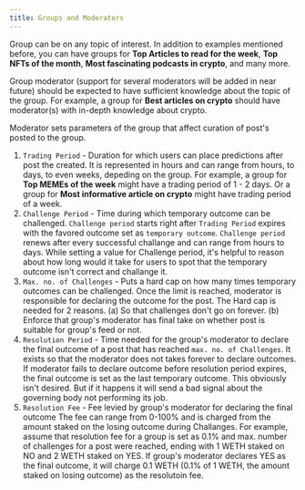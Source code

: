 ```yaml
---
title: Groups and Moderators
---
```


Group can be on any topic of interest. In addition to examples mentioned before,
you can have groups for **Top Articles to read for the week**, **Top NFTs of the month**,
**Most fascinating podcasts in crypto**, and many more.

Group moderator (support for several moderators will be added in near future) should
be expected to have sufficient knowledge about the topic of the group. For example, a
group for **Best articles on crypto** should have moderator(s) with in-depth knowledge
about crypto.

Moderator sets parameters of the group that affect curation of post's posted to the group.

1.  `Trading Period` - Duration for which users can place predictions after post
    the created. It is represented in hours and can range from hours, to days, to
    even weeks, depeding on the group. For example, a group for **Top MEMEs of the week**
    might have a trading period of 1 - 2 days. Or a group for **Most informative article on crypto**
    might have trading period of a week.
2.  `Challenge Period` - Time during which temporary outcome can be challenged. `Challenge period`
    starts right after `Trading Period` expires with the favored outcome set as `temporary outcome`.
    `Challenge period` renews after every successful challange and can range from hours to days.
    While setting a value for Challenge period, it's helpful to reason about how long would it
    take for users to spot that the temporary outcome isn't correct and challange it.
3.  `Max. no. of Challenges` - Puts a hard cap on how many times temporary outcomes can be challenged.
    Once the limit is reached, moderator is responsible for declaring the outcome for
    the post. The Hard cap is needed for 2 reasons. (a) So that challenges don't go on forever.
    (b) Enforce that group's moderator has final take on whether post is suitable for group's
    feed or not.
4.  `Resolution Period` - Time needed for the group's moderator to declare the final outcome
    of a post that has reached `max. no. of Challenges`. It exists so that the moderator does
    not takes forever to declare outcomes. If moderator fails to declare outcome before
    resolution period expires, the final outcome is set as the last temporary outcome. This
    obviously isn't desired. But if it happens it will send a bad signal about the governing
    body not performing its job.
5.  `Resolution Fee` - Fee levied by group's moderator for declaring the final outcome
    The fee can range from 0-100% and is charged from the amount staked on the
    losing outcome during Challanges. For example, assume that resolution fee
    for a group is set as 0.1% and max. number of challenges for a post were reached,
    ending with 1 WETH staked on NO and 2 WETH staked on YES. If group's moderator
    declares YES as the final outcome, it will charge 0.1 WETH (0.1% of 1 WETH, the amount
    staked on losing outcome) as the resolutoin fee.
